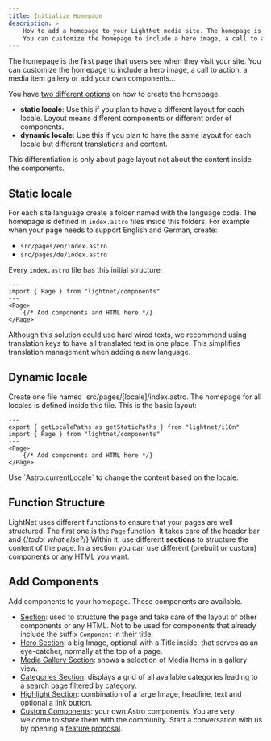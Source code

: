 ```yaml
---
title: Initialize Homepage
description: >
    How to add a homepage to your LightNet media site. The homepage is the first page that users see when they visit your site. 
    You can customize the homepage to include a hero image, a call to action, a media item gallery or add your own components...
---
```




The homepage is the first page that users see when they visit your site. You can customize the homepage
to include a hero image, a call to action, a media item gallery or add your own components...

You have [two different options](/build/pages/fundamentals/#defining-routes-with-the-pages-folder) on how to create the homepage:

- **static locale**: Use this if you plan to have a different layout for each locale. Layout means different components or 
    different order of components.
- **dynamic locale**: Use this if you plan to have the same layout for each locale but different translations and content.

This differentiation is only about page layout not about the content inside the components. 

## Static locale

For each site language create a folder named with the language code.
The homepage is defined in `index.astro` files inside this folders.
For example when your page needs to support English and German, create:

- `src/pages/en/index.astro`
- `src/pages/de/index.astro`

Every `index.astro` file has this initial structure:

```astro title="src/pages/en/index.astro"
---
import { Page } from "lightnet/components"
---
<Page>
    {/* Add components and HTML here */}
</Page>
```

<Aside type="tip">
Although this solution could use hard wired texts, we recommend using translation keys
to have all translated text in one place. This simplifies translation management when adding a new language.
</Aside>


## Dynamic locale

Create one file named `src/pages/[locale]/index.astro. The homepage for all locales is 
defined inside this file.
This is the basic layout:

```astro title="src/pages/[locale]/index.astro"
---
export { getLocalePaths as getStaticPaths } from "lightnet/i18n"
import { Page } from "lightnet/components"
---
<Page>
    {/* Add components and HTML here */}
</Page>
```

<Aside type="tip">
Use `Astro.currentLocale` to change the content based on the locale.
</Aside>

## Function Structure

LightNet uses different functions to ensure that your pages are well structured. The first one is the `Page` function.
It takes care of the header bar and {/*todo: what else?*/}
Within it, use different **sections** to structure the content of the page. In a section you can use different (prebuilt 
or custom) components or any HTML you want.


## Add Components

Add components to your homepage. These components are available.

- [Section](/build/pages/section): used to structure the page and take care of the layout of other components or any HTML.
    Not to be used for components that already include the suffix `Component` in their title.
- [Hero Section](/build/pages/hero-section): a big Image, optional with a Title inside, that serves as an eye-catcher, normally at 
    the top of a page.
- [Media Gallery Section](/build/pages/media-gallery-section): shows a selection of Media Items in a gallery view.
- [Categories Section](/build/pages/categories-section): displays a grid of all available categories leading to a search 
    page filtered by category.
- [Highlight Section](/build/pages/highlight-section): combination of a large Image, headline, text and optional a link button.
- [Custom Components](/build/pages/custom-components): your own Astro components. You are very welcome to share them with the 
    community. Start a conversation with us by opening a [feature proposal](https://github.com/LightNetDev/LightNet/issues/new?template=---02-feature-proposal.yml).